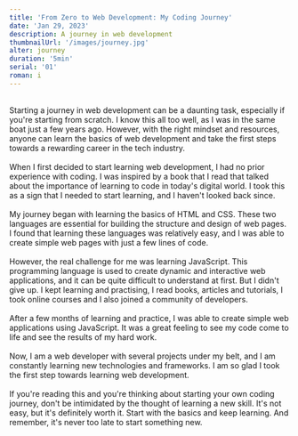 ```yaml
---
title: 'From Zero to Web Development: My Coding Journey'
date: 'Jan 29, 2023'
description: A journey in web development
thumbnailUrl: '/images/journey.jpg'
alter: journey
duration: '5min'
serial: '01'
roman: i
---
```


<br />

<div>
  Starting a journey in web development can be a daunting task, especially if
  you're starting from scratch. I know this all too well, as I was in the same
  boat just a few years ago. However, with the right mindset and resources,
  anyone can learn the basics of web development and take the first steps
  towards a rewarding career in the tech industry.
</div>

<br />

<div>
  When I first decided to start learning web development, I had no prior
  experience with coding. I was inspired by a book that I read that talked about
  the importance of learning to code in today's digital world. I took this as a
  sign that I needed to start learning, and I haven't looked back since.
</div>

<br />

<div>
  My journey began with learning the basics of HTML and CSS. These two languages
  are essential for building the structure and design of web pages. I found that
  learning these languages was relatively easy, and I was able to create simple
  web pages with just a few lines of code.
</div>

<br />

<div>
  However, the real challenge for me was learning JavaScript. This programming
  language is used to create dynamic and interactive web applications, and it
  can be quite difficult to understand at first. But I didn't give up. I kept
  learning and practising, I read books, articles and tutorials, I took online
  courses and I also joined a community of developers.
</div>

<br />

<div>
  After a few months of learning and practice, I was able to create simple web
  applications using JavaScript. It was a great feeling to see my code come to
  life and see the results of my hard work.
</div>

<br />

<div>
  Now, I am a web developer with several projects under my belt, and I am
  constantly learning new technologies and frameworks. I am so glad I took the
  first step towards learning web development.
</div>

<br />

<div>
  If you're reading this and you're thinking about starting your own coding
  journey, don't be intimidated by the thought of learning a new skill. It's not
  easy, but it's definitely worth it. Start with the basics and keep learning.
  And remember, it's never too late to start something new.
</div>
